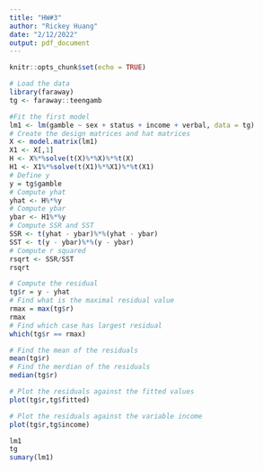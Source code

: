 ```yaml
---
title: "HW#3"
author: "Rickey Huang"
date: "2/12/2022"
output: pdf_document
---
```


```r
knitr::opts_chunk$set(echo = TRUE)
```

```r
# Load the data
library(faraway)
tg <- faraway::teengamb
```

\section{Part a}

```r
#Fit the first model
lm1 <- lm(gamble ~ sex + status + income + verbal, data = tg)
# Create the design matrices and hat matrices
X <- model.matrix(lm1)
X1 <- X[,1]
H <- X%*%solve(t(X)%*%X)%*%t(X)
H1 <- X1%*%solve(t(X1)%*%X1)%*%t(X1) 
# Define y
y = tg$gamble
# Compute yhat
yhat <- H%*%y 
# Compute ybar
ybar <- H1%*%y
# Compute SSR and SST 
SSR <- t(yhat - ybar)%*%(yhat - ybar)
SST <- t(y - ybar)%*%(y - ybar)
# Compute r squared
rsqrt <- SSR/SST
rsqrt
```

\section{Part b}

```r
# Compute the residual
tg$r = y - yhat
# Find what is the maximal residual value
rmax = max(tg$r)
rmax
# Find which case has largest residual
which(tg$r == rmax)
```

\section{Part c}

```r
# Find the mean of the residuals
mean(tg$r)
# Find the merdian of the residuals
median(tg$r)
```

\section{Part d}

```r
# Plot the residuals against the fitted values
plot(tg$r,tg$fitted)
```

\section{Part e}

```r
# Plot the residuals against the variable income
plot(tg$r,tg$income)
```

\section{Part d}

```r
lm1
tg
sumary(lm1)
```

